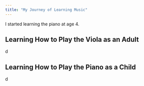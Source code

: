```yaml
---
title: "My Journey of Learning Music"
---
```


I started learning the piano at age 4.

## Learning How to Play the Viola as an Adult

d

## Learning How to Play the Piano as a Child

d